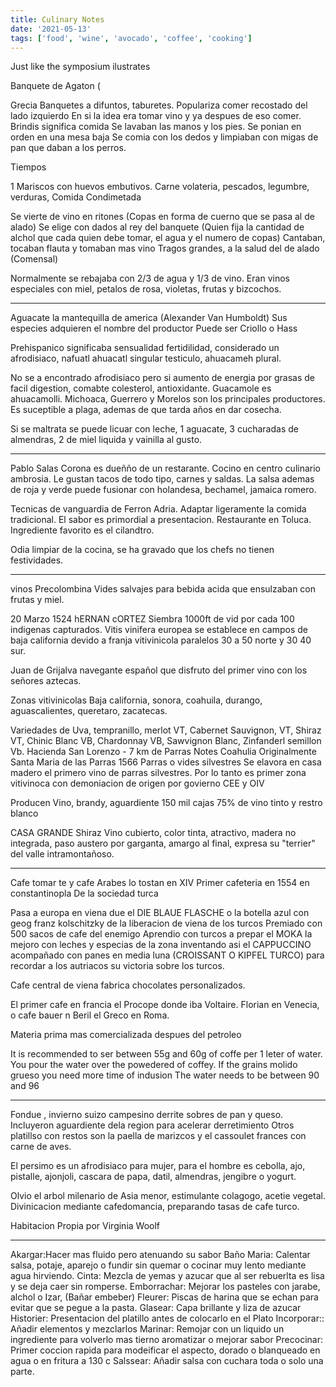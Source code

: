```yaml
---
title: Culinary Notes
date: '2021-05-13'
tags: ['food', 'wine', 'avocado', 'coffee', 'cooking']
---
```


Just like the symposium ilustrates

Banquete de Agaton (






































Grecia 
Banquetes a difuntos, taburetes.
Populariza comer recostado del lado izquierdo
En si la idea era tomar vino y ya despues de eso comer.
Brindis significa comida
Se lavaban las manos y los pies.
Se ponian en orden en una mesa baja
Se comia con los dedos y limpiaban con migas de pan que daban a los perros.

Tiempos

1 Mariscos con huevos embutivos.
Carne volateria, pescados, legumbre, verduras, 
Comida Condimetada

Se vierte de vino en ritones (Copas en forma de cuerno que se pasa al de alado)
Se elige con dados al rey del banquete (Quien fija la cantidad de alchol que cada quien debe tomar, el agua y el numero de copas)
Cantaban, tocaban flauta y tomaban mas vino
Tragos grandes, a la salud del de alado (Comensal)

Normalmente se rebajaba con 2/3 de agua y 1/3 de vino.
Eran vinos especiales con miel, petalos de rosa, violetas, frutas y bizcochos.

***

Aguacate la mantequilla de america (Alexander Van Humboldt)
Sus especies adquieren el nombre del productor
Puede ser Criollo o Hass

Prehispanico significaba sensualidad fertidilidad, considerado un afrodisiaco, nafuatl ahuacatl singular testiculo, ahuacameh plural.

No se a encontrado afrodisiaco pero si aumento de energia por grasas de facil digestion, comabte colesterol, antioxidante.
Guacamole es ahuacamolli.
Michoaca, Guerrero y Morelos son los principales productores.
Es suceptible a plaga, ademas de que tarda años en dar cosecha.

Si se maltrata se puede licuar con leche, 1 aguacate, 3 cucharadas de almendras, 2 de miel liquida y vainilla al gusto.

***

Pablo Salas Corona es dueñño de un restarante.
Cocino en centro culinario ambrosia.
Le gustan tacos de todo tipo, carnes y saldas.
La salsa ademas de roja y verde puede fusionar con holandesa, bechamel, jamaica romero.

Tecnicas de vanguardia de Ferron Adria.
Adaptar ligeramente la comida tradicional.
El sabor es primordial a presentacion.
Restaurante en Toluca.
Ingrediente favorito es el cilandtro.

Odia limpiar de la cocina, se ha gravado que los chefs no tienen festividades.

*** 

vinos
Precolombina 
Vides salvajes para bebida acida que ensulzaban con frutas y miel.

20 Marzo 1524 hERNAN cORTEZ Siembra 1000ft de vid por cada 100 indigenas capturados.
Vitis vinifera europea se establece en campos de baja california devido a franja vitivinicola paralelos 30 a 50 norte y 30 40 sur.

Juan de Grijalva navegante español que disfruto del primer vino con los señores aztecas.

Zonas vitivinicolas
Baja california, sonora, coahuila, durango, aguascalientes, queretaro, zacatecas.

Variedades de Uva, tempranillo, merlot VT, Cabernet Sauvignon, VT, Shiraz VT, Chinic Blanc VB, Chardonnay VB, Sawvignon Blanc, Zinfanderl semillon Vb.
Hacienda San Lorenzo - 7 km de Parras Notes
Coahulia Originalmente Santa Maria de las Parras 1566
Parras o vides silvestres 
Se elavora en casa madero el primero vino de parras silvestres.
Por lo tanto es primer zona vitivinoca con demoniacion de origen por govierno CEE y OIV

Producen Vino, brandy, aguardiente 
150 mil cajas 75% de vino tinto y restro blanco

CASA GRANDE Shiraz
Vino cubierto, color tinta, atractivo, madera no integrada, paso austero por garganta, amargo al final, expresa su "terrier" del valle intramontañoso.

***

Cafe tomar te y cafe
Arabes lo tostan en XIV
Primer cafeteria en 1554 en constantinopla
De la sociedad turca

Pasa a europa en viena due el DIE BLAUE FLASCHE o la botella azul con geog franz kolschitzky de la liberacion de viena de los turcos
Premiado con 500 sacos de cafe del enemigo
Aprendio con turcos a prepar el MOKA la mejoro con leches y especias de la zona inventando asi el CAPPUCCINO acompañado con panes en media luna (CROISSANT O KIPFEL TURCO)
para recordar a los autriacos su victoria sobre los turcos.

Cafe central de viena fabrica chocolates personalizados.

El primer cafe en francia el Procope donde iba Voltaire.
Florian en Venecia, o cafe bauer n Beril el Greco en Roma.

Materia prima mas comercializada despues del petroleo


It is recommended to ser between 55g and 60g of coffe per 1 leter of water.
You pour the water over the powedered of coffey.
If the grains molido grueso you need more time of indusion
The water needs to be between 90 and 96


***

Fondue , invierno suizo campesino derrite sobres de pan y queso.
Incluyeron aguardiente dela region para acelerar derretimiento
Otros platillso con restos son la paella de marizcos y el cassoulet frances con carne de aves.

El persimo es un afrodisiaco para mujer, para el hombre es cebolla, ajo, pistalle, ajonjoli, cascara de papa, datil, almendras, jengibre o yogurt.

Olvio el arbol milenario de Asia menor, estimulante colagogo, acetie vegetal.
Divinicacion mediante cafedomancia, preparando tasas de cafe turco.

Habitacion Propia por Virginia Woolf

***

Akargar:Hacer mas fluido pero atenuando su sabor
Baño Maria: Calentar salsa, potaje, aparejo o fundir sin quemar o cocinar muy lento mediante agua hirviendo.
Cinta: Mezcla de yemas y azucar que al ser rebuerlta es lisa y se deja caer sin romperse.
Emborrachar: Mejorar los pasteles con jarabe, alchol o Izar, (Bañar embeber)
Fleurer: Piscas de harina que se echan para evitar que se pegue a la pasta.
Glasear: Capa brillante y liza de azucar
Historier: Presentacion del platillo antes de colocarlo en el Plato
Incorporar:: Añadir elementos y mezclarlos
Marinar: Remojar con un liquido un ingrediente para volverlo mas tierno aromatizar o mejorar sabor
Precocinar: Primer coccion rapida para modeificar el aspecto, dorado o blanqueado en agua o en fritura a 130 c
Salssear: Añadir salsa con cuchara toda o solo una parte.





